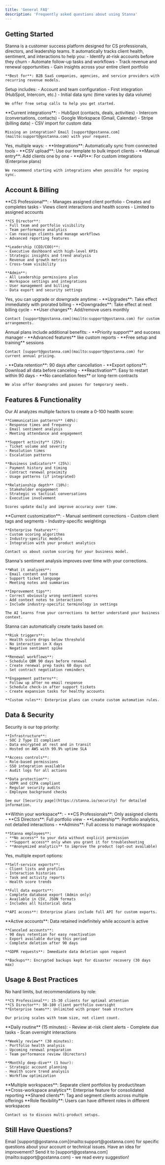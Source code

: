 ```yaml
---
title: 'General FAQ'
description: 'Frequently asked questions about using Stanna'
---
```


## Getting Started

<AccordionGroup>
  <Accordion title="What is Stanna and who is it for?">
    Stanna is a customer success platform designed for CS professionals, directors, and leadership teams. It automatically tracks client health, sentiment, and interactions to help you:
    - Identify at-risk accounts before they churn
    - Automate follow-up tasks and workflows  
    - Track revenue and renewal opportunities
    - Gain insights across your entire client portfolio
    
    **Best for**: B2B SaaS companies, agencies, and service providers with recurring revenue models.
  </Accordion>
  
  <Accordion title="How long does setup take?">
    Setup includes:
    - Account and team configuration
    - First integration (HubSpot, Intercom, etc.)
    - Initial data sync (time varies by data volume)

    We offer free setup calls to help you get started.
  </Accordion>
  
  <Accordion title="What integrations do you support?">
    **Current integrations**:
    - HubSpot (contacts, deals, activities)
    - Intercom (conversations, contacts)
    - Google Workspace (Gmail, Calendar)
    - Stripe (billing data)
    - CSV import for custom data

    Missing an integration? Email [support@gostanna.com](mailto:support@gostanna.com) with your request.
  </Accordion>
  
  <Accordion title="Can I import existing client data?">
    Yes, multiple ways:
    - **Integrations**: Automatically sync from connected tools
    - **CSV upload**: Use our template to bulk import clients
    - **Manual entry**: Add clients one by one
    - **API**: For custom integrations (Enterprise plans)
    
    We recommend starting with integrations when possible for ongoing sync.
  </Accordion>
</AccordionGroup>

## Account & Billing

<AccordionGroup>
  <Accordion title="What are the different user roles?">
    **CS Professional**:
    - Manages assigned client portfolio
    - Creates and completes tasks
    - Views client interactions and health scores
    - Limited to assigned accounts
    
    **CS Director**:
    - Full team and portfolio visibility
    - Team performance analytics
    - Can reassign clients and manage workflows
    - Advanced reporting features
    
    **Leadership (CEO/COO)**:
    - Executive dashboard with high-level KPIs
    - Strategic insights and trend analysis
    - Revenue and growth metrics
    - Cross-team visibility
    
    **Admin**:
    - All Leadership permissions plus
    - Workspace settings and integrations
    - User management and billing
    - Data export and security settings
  </Accordion>
  
  <Accordion title="Can I change my plan later?">
    Yes, you can upgrade or downgrade anytime:
    - **Upgrades**: Take effect immediately with prorated billing
    - **Downgrades**: Take effect at next billing cycle
    - **User changes**: Add/remove users monthly
    
    Contact [support@gostanna.com](mailto:support@gostanna.com) for custom arrangements.
  </Accordion>
  
  <Accordion title="Do you offer discounts for annual plans?">
    Annual plans include additional benefits:
    - **Priority support** and success manager
    - **Advanced features** like custom reports
    - **Free setup and training** sessions

    Contact [support@gostanna.com](mailto:support@gostanna.com) for current annual pricing.
  </Accordion>
  
  <Accordion title="What happens if I cancel?">
    - **Data retention**: 90 days after cancellation
    - **Export options**: Download all data before canceling
    - **Reactivation**: Easy to restart within 90 days
    - **No cancellation fees** or long-term contracts
    
    We also offer downgrades and pauses for temporary needs.
  </Accordion>
</AccordionGroup>

## Features & Functionality

<AccordionGroup>
  <Accordion title="How does health scoring work?">
    Our AI analyzes multiple factors to create a 0-100 health score:
    
    **Communication patterns** (40%):
    - Response times and frequency
    - Email sentiment analysis
    - Meeting attendance and engagement
    
    **Support activity** (25%):
    - Ticket volume and severity
    - Resolution times
    - Escalation patterns
    
    **Business indicators** (25%):
    - Payment history and timing
    - Contract renewal proximity
    - Usage patterns (if integrated)
    
    **Relationship depth** (10%):
    - Stakeholder engagement
    - Strategic vs tactical conversations
    - Executive involvement
    
    Scores update daily and improve accuracy over time.
  </Accordion>
  
  <Accordion title="Can I customize health scoring?">
    **Current customization**:
    - Manual sentiment corrections
    - Custom client tags and segments
    - Industry-specific weightings
    
    **Enterprise features**:
    - Custom scoring algorithms
    - Industry-specific models
    - Integration with your product analytics
    
    Contact us about custom scoring for your business model.
  </Accordion>
  
  <Accordion title="How accurate is sentiment analysis?">
    Stanna's sentiment analysis improves over time with your corrections.

    **What it analyzes**:
    - Email content and tone
    - Support ticket language
    - Meeting notes and summaries

    **Improvement tips**:
    - Correct obviously wrong sentiment scores
    - Add context notes to interactions
    - Include industry-specific terminology in settings

    The AI learns from your corrections to better understand your business context.
  </Accordion>
  
  <Accordion title="What kind of tasks can be automated?">
    Stanna can automatically create tasks based on:
    
    **Risk triggers**:
    - Health score drops below threshold
    - No interaction in X days
    - Negative sentiment spike
    
    **Renewal workflows**:
    - Schedule QBR 90 days before renewal
    - Create renewal prep tasks 60 days out
    - Set contract negotiation reminders
    
    **Engagement patterns**:
    - Follow up after no email response
    - Schedule check-in after support tickets
    - Create expansion tasks for healthy accounts
    
    **Custom rules**: Enterprise plans can create custom automation rules.
  </Accordion>
</AccordionGroup>

## Data & Security

<AccordionGroup>
  <Accordion title="How secure is my data?">
    Security is our top priority:
    
    **Infrastructure**:
    - SOC 2 Type II compliant
    - Data encrypted at rest and in transit
    - Hosted on AWS with 99.9% uptime SLA
    
    **Access controls**:
    - Role-based permissions
    - SSO integration available
    - Audit logs for all actions
    
    **Data protection**:
    - GDPR and CCPA compliant
    - Regular security audits
    - Employee background checks
    
    See our [Security page](https://stanna.io/security) for detailed information.
  </Accordion>
  
  <Accordion title="Who can see my client data?">
    **Within your workspace**:
    - **CS Professionals**: Only assigned clients
    - **CS Directors**: Full portfolio view
    - **Leadership**: Portfolio analytics, not detailed interactions
    - **Admins**: Full access to manage workspace
    
    **Stanna employees**:
    - **No access** to your data without explicit permission
    - **Support access** only when you grant it for troubleshooting
    - **Anonymized analytics** to improve the product (opt-out available)
  </Accordion>
  
  <Accordion title="Can I export my data?">
    Yes, multiple export options:
    
    **Self-service exports**:
    - Client lists and profiles
    - Interaction histories
    - Task and activity reports
    - Health score trends
    
    **Full data exports**:
    - Complete database export (Admin only)
    - Available in CSV, JSON formats
    - Includes all historical data
    
    **API access**: Enterprise plans include full API for custom exports.
  </Accordion>
  
  <Accordion title="How long do you keep my data?">
    **Active accounts**: Data retained indefinitely while account is active
    
    **Canceled accounts**: 
    - 90 days retention for easy reactivation
    - Export available during this period
    - Complete deletion after 90 days
    
    **GDPR requests**: Immediate data deletion upon request
    
    **Backups**: Encrypted backups kept for disaster recovery (30 days max)
  </Accordion>
</AccordionGroup>

## Usage & Best Practices

<AccordionGroup>
  <Accordion title="How many clients can I manage?">
    No hard limits, but recommendations by role:
    
    **CS Professional**: 15-30 clients for optimal attention
    **CS Director**: 50-100 client portfolio oversight
    **Enterprise teams**: Unlimited with proper team structure
    
    Our pricing scales with team size, not client count.
  </Accordion>
  
  <Accordion title="How often should I check Stanna?">
    **Daily routine** (15 minutes):
    - Review at-risk client alerts
    - Complete due tasks
    - Scan overnight interactions
    
    **Weekly review** (30 minutes):
    - Portfolio health analysis
    - Upcoming renewal preparation
    - Team performance review (Directors)
    
    **Monthly deep-dive** (1 hour):
    - Strategic account planning
    - Health score trend analysis
    - Workflow optimization
  </Accordion>
  
  <Accordion title="What if I have multiple products/teams?">
    **Multiple workspaces**: Separate client portfolios by product/team
    **Cross-workspace analytics**: Enterprise feature for consolidated reporting
    **Shared clients**: Tag and segment clients across multiple offerings
    **Role flexibility**: Users can have different roles in different workspaces
    
    Contact us to discuss multi-product setups.
  </Accordion>
</AccordionGroup>

## Still Have Questions?

<CardGroup cols={2}>
  <Card title="Contact Support" icon="envelope">
    Email [support@gostanna.com](mailto:support@gostanna.com) for specific questions about your account or technical issues.
  </Card>
  
  <Card title="Request Feature" icon="lightbulb">
    Have an idea for improvement? Send it to [support@gostanna.com](mailto:support@gostanna.com) - we read every suggestion!
  </Card>
</CardGroup>